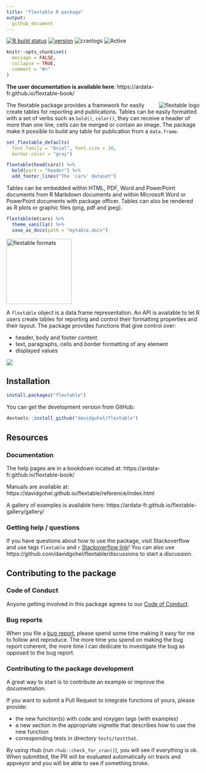 ```yaml
---
title: "flextable R package"
output:
  github_document
---
```



<!-- README.md is generated from README.Rmd. Please edit that file -->

[![R build status](https://github.com/davidgohel/flextable/workflows/R-CMD-check/badge.svg)](https://github.com/davidgohel/flextable/actions)
[![version](https://www.r-pkg.org/badges/version/flextable)](https://CRAN.R-project.org/package=flextable)
![cranlogs](https://cranlogs.r-pkg.org/badges/flextable)
![Active](https://www.repostatus.org/badges/latest/active.svg)

```r
knitr::opts_chunk$set(
  message = FALSE,
  collapse = TRUE,
  comment = "#>"
)
```


**The user documentation is available here**: https://ardata-fr.github.io/flextable-book/


<img src="man/figures/logo.png" alt="flextable logo" align="right" /> 
The flextable package provides a framework for easily create tables for 
reporting and publications. Tables can be easily formatted with 
a set of verbs such as `bold()`, `color()`, they can receive a 
header of more than one line, cells can be merged or contain 
an image. The package make it possible to build any table for 
publication from a `data.frame`. 

```r
set_flextable_defaults(
  font.family = "Arial", font.size = 10, 
  border.color = "gray")

flextable(head(cars)) %>% 
  bold(part = "header") %>% 
  add_footer_lines("The 'cars' dataset")
```


Tables can be embedded within HTML, PDF, Word and PowerPoint documents 
from R Markdown documents and within Microsoft Word or PowerPoint 
documents with package officer. Tables can also be rendered as R plots 
or graphic files (png, pdf and jpeg).

```r
flextable(mtcars) %>% 
  theme_vanilla() %>% 
  save_as_docx(path = "mytable.docx")
```


<img src="man/figures/fig_formats.png" width="170px" alt="flextable formats" align="center" /> 


A `flextable` object is a data.frame representation. An API is available to let R users create tables for reporting and control their formatting properties and their layout. The package provides functions that give control over:

- header, body and footer content 
- text, paragraphs, cells and border formatting of any element
- displayed values

![](man/figures/flextable_functions.png)

## Installation


```r
install.packages("flextable")
```

You can get the development version from GitHub:

```r
devtools::install_github("davidgohel/flextable")
```


## Resources

### Documentation

The help pages are in a bookdown located at: https://ardata-fr.github.io/flextable-book/ 

Manuals are available at: https://davidgohel.github.io/flextable/reference/index.html

A gallery of examples is available here: https://ardata-fr.github.io/flextable-gallery/gallery/


### Getting help / questions

If you have questions about how to use the package, visit Stackoverflow and use
tags `flextable` and `r` [Stackoverflow
link](https://stackoverflow.com/questions/tagged/flextable+r)\!
You can also use https://github.com/davidgohel/flextable/discussions 
to start a discussion.


## Contributing to the package

### Code of Conduct

Anyone getting involved in this package agrees to our [Code of Conduct](https://github.com/davidgohel/flextable/blob/master/CONDUCT.md).

### Bug reports

When you file a [bug report](https://github.com/davidgohel/flextable/issues),
please spend some time making it easy for me to follow and reproduce. The more
time you spend on making the bug report coherent, the more time I can dedicate
to investigate the bug as opposed to the bug report.


### Contributing to the package development

A great way to start is to contribute an example or improve the documentation.

If you want to submit a Pull Request to integrate functions of yours, please provide:

* the new function(s) with code and roxygen tags (with examples)
* a new section in the appropriate vignette that describes how to use the new function
* corresponding tests in directory `tests/testthat`.

By using rhub (run `rhub::check_for_cran()`), you will see if everything is ok.
When submitted, the PR will be evaluated automatically on travis and appveyor
and you will be able to see if something broke.

